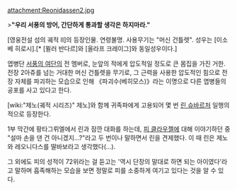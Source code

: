 attachment:Reonidassen2.jpg

>'''"우리 서풍의 방어, 간단하게 통과할 생각은 하지마라."'''

[영웅전설 섬의 궤적 II]의 등장인물. 연령불명. 사용무기는 "머신 건틀렛". 성우는 [이소베 히로시].[* [뮐러 반다르]와 [올라프 크레이그]와 동일성우이다.]

엽병단 [[서풍의 여단]]의 전 멤버로, 눈앞의 적에게 압도적일 정도로 큰 몸집을 가진 거한. 전장 2아쥬를 넘는 거대한 머신 건틀렛을 무기로, 그 근력을 사용한 압도적인 힘으로 전장 자체를 파괴하는 모습으로 인해 《파괴수(베히모스)》라는 이명으로 다른 엽병들의 공포를 사고 있다고 한다.

[wiki:"제노(궤적 시리즈)" 제노]와 함께 귀족파에게 고용되어 몇 번 [[린 슈바르처]] 일행의 적으로 등장한다.

1부 막간에 팡타그뤼엘에서 린과 잠깐 대화를 하는데, [[피 클라우젤]]에 대해 이야기하던 중 "설마 손을 댄 건 아니겠지...?"라고 두 번이나 말하면서 린을 견제했다. 이 때 린은 제노와 레오니다스를 딸바보라고 생각했다(...).

그 외에도 피의 성적이 72위라는 걸 듣고는 '역시 단장의 말대로 하면 되는 아이였다'라고 말하며 흡족해하는 모습을 보면 정말로 피를 소중하게 여기고 있다는 것을 알 수 있다.
